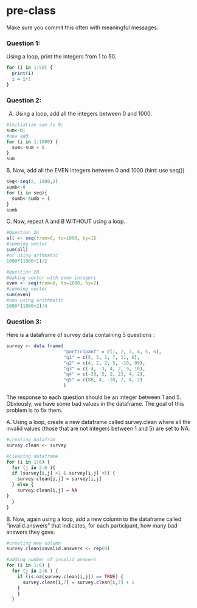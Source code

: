# pre-class


Make sure you commit this often with meaningful messages. 




### Question 1:

Using a loop, print the integers from 1 to 50. 
```r
for (i in 1:50) {
  print(i)
  i = i+1
}
```

### Question 2:

A.  Using a loop, add all the integers between 0 and 1000.
```r
#initiatize sum to 0;
sum<-0;
#now add
for (i in 1:1000) {
  sum<-sum + i
}
sum
```

B. Now, add all the EVEN integers between 0 and 1000 (hint: use seq())
```r
seq<-seq(2, 1000,2)
sumb<-0
for (i in seq){
  sumb<-sumb + i
}
sumb

```

C. Now, repeat A and B WITHOUT using a loop.
```r
#Question 2A
all <- seq(from=0, to=1000, by=1)
#summing vector
sum(all)
#or using arthmatic
1000*(1000+1)/2

#Question 2B
#making vector with even integers
even <- seq(from=0, to=1000, by=2)
#summing vector
sum(even)
#now using arithmatic
1000*(1000+2)/4
```
### Question 3:

Here is a dataframe of survey data containing 5 questions :

```r
survey <- data.frame(
                     "participant" = c(1, 2, 3, 4, 5, 6),
                     "q1" = c(5, 3, 2, 7, 11, 0),
                     "q2" = c(4, 2, 2, 5, -10, 99),
                     "q3" = c(-4, -3, 4, 2, 9, 10),
                     "q4" = c(-30, 5, 2, 23, 4, 2),
                     "q5" = c(88, 4, -20, 2, 4, 2)
                     )
```
The response to each question should be an integer between 1 and 5. Obviously, we have some bad values in the dataframe. The goal of this problem is to fix them.

A. Using a loop, create a new dataframe called survey.clean where all the invalid values (those that are not integers between 1 and 5) are set to NA.
```r
#creating datafram
survey.clean <- survey

#cleaning dataframe
for (i in 1:6) {
  for (j in 2:6 ){
  if (survey[i,j] >1 & survey[i,j] <5) {
    survey.clean[i,j] = survey[i,j]
  } else {
    survey.clean[i,j] = NA
}
  }
}
```
B. Now, again using a loop, add a new column to the dataframe called “invalid.answers” that indicates, for each participant, how many bad answers they gave.
```r
#creating new column
survey.clean$invalid.answers <- rep(0)

#adding number of invalid answers
for (i in 1:6) {
  for (j in 2:6 ) {
    if (is.na(survey.clean[i,j]) == TRUE) {
      survey.clean[i,7] = survey.clean[i,7] + 1
    }
    }
  }
```
